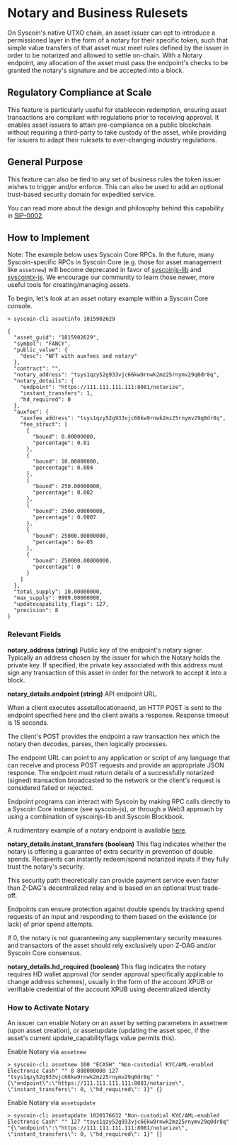 
# Notary and Business Rulesets

On Syscoin's native UTXO chain, an asset issuer can opt to introduce a permissioned layer in the form of a notary for their specific token, such that simple value transfers of that asset must meet rules defined by the issuer in order to be notarized and allowed to settle on-chain. With a Notary endpoint, any allocation of the asset must pass the endpoint's checks to be granted the notary's signature and be accepted into a block.

## Regulatory Compliance at Scale

This feature is particularly useful for stablecoin redemption, ensuring asset transactions are compliant with regulations prior to receiving approval. It enables asset issuers to attain pre-compliance on a public blockchain without requiring a third-party to take custody of the asset, while providing for issuers to adapt their rulesets to ever-changing industry regulations.

## General Purpose

This feature can also be tied to any set of business rules the token issuer wishes to trigger and/or enforce. This can also be used to add an optional trust-based security domain for expedited service.

You can read more about the design and philosophy behind this capability in [SIP-0002](https://github.com/syscoin/sips/blob/master/sip-0002.mediawiki).

## How to Implement

Note: The example below uses Syscoin Core RPCs. In the future, many Syscoin-specific RPCs in Syscoin Core (e.g. those for asset management like `assetnew`) will become deprecated in favor of [syscoinjs-lib](https://github.com/syscoin/syscoinjs-lib) and [syscointx-js](https://github.com/syscoin/syscointx-js). We encourage our community to learn those newer, more useful tools for creating/managing assets. 

To begin, let's look at an asset notary example within a Syscoin Core console.

<!--DOCUSAURUS_CODE_TABS-->
<!--HTML-->
```
> syscoin-cli assetinfo 1815902629

{
  "asset_guid": "1815902629",
  "symbol": "FANCY",
  "public_value": {
    "desc": "NFT with auxfees and notary"
  },
  "contract": "",
  "notary_address": "tsys1qzy52g933vjc66kw9rnwk2mz25rnymv29q0dr8q",
  "notary_details": {
    "endpoint": "https://111.111.111.111:8081/notarize",
    "instant_transfers": 1,
    "hd_required": 0
  },
  "auxfee": {
    "auxfee_address": "tsys1qzy52g933vjc66kw9rnwk2mz25rnymv29q0dr8q",
    "fee_struct": [
      {
        "bound": 0.00000000,
        "percentage": 0.01
      },
      {
        "bound": 10.00000000,
        "percentage": 0.004
      },
      {
        "bound": 250.00000000,
        "percentage": 0.002
      },
      {
        "bound": 2500.00000000,
        "percentage": 0.0007
      },
      {
        "bound": 25000.00000000,
        "percentage": 6e-05
      },
      {
        "bound": 250000.00000000,
        "percentage": 0
      }
    ]
  },
  "total_supply": 10.00000000,
  "max_supply": 9999.00000000,
  "updatecapability_flags": 127,
  "precision": 8
}
```


### Relevant Fields
**notary_address (string)**
Public key of the endpoint's notary signer. Typically an address chosen by the issuer for which the Notary holds the private key. If specified, the private key associated with this address must sign any transaction of this asset in order for the network to accept it into a block.

**notary_details.endpoint (string)**
API endpoint URL.

When a client executes assetallocationsend, an HTTP POST is sent to the endpoint specified here and the client awaits a response. Response timeout is 15 seconds.

The client's POST provides the endpoint a raw transaction hex which the notary then decodes, parses, then logically processes.

The endpoint URL can point to any application or script of any language that can receive and process POST requests and provide an appropriate JSON response. The endpoint must return details of a successfully notarized (signed) transaction broadcasted to the network or the client's request is considered failed or rejected.

Endpoint programs can interact with Syscoin by making RPC calls directly to a Syscoin Core instance (see syscoin-js), or through a Web3 approach by using a combination of syscoinjs-lib and Syscoin Blockbook.

A rudimentary example of a notary endpoint is available [here](https://github.com/syscoin/notary-endpoint/).

**notary_details.instant_transfers (boolean)**
This flag indicates whether the notary is offering a guarantee of extra security in prevention of double spends. Recipients can instantly redeem/spend notarized inputs if they fully trust the notary's security.

This security path theoretically can provide payment service even faster than Z-DAG's decentralized relay and is based on an optional trust trade-off.

Endpoints can ensure protection against double spends by tracking spend requests of an input and responding to them based on the existence (or lack) of prior spend attempts.

If 0, the notary is not guaranteeing any supplementary security measures and transactors of the asset should rely exclusively upon Z-DAG and/or Syscoin Core consensus.

**notary_details.hd_required (boolean)**
This flag indicates the notary requires HD wallet approval (for sender approval specifically applicable to change address schemes), usually in the form of the account XPUB or verifiable credential of the account XPUB using decentralized identity

### How to Activate Notary

An issuer can enable Notary on an asset by setting parameters in assetnew (upon asset creation), or assetupdate (updating the asset spec, if the asset's current update_capabilityflags value permits this).

Enable Notary via `assetnew`
```
> syscoin-cli assetnew 100 "ECASH" "Non-custodial KYC/AML-enabled Electronic Cash" "" 8 888000000 127 "tsys1qzy52g933vjc66kw9rnwk2mz25rnymv29q0dr8q" "{\"endpoint\":\"https://111.111.111.111:8081/notarize\", \"instant_transfers\": 0, \"hd_required\": 1}" {}
```

Enable Notary via `assetupdate`
```
> syscoin-cli assetupdate 1020176632 "Non-custodial KYC/AML-enabled Electronic Cash" "" 127 "tsys1qzy52g933vjc66kw9rnwk2mz25rnymv29q0dr8q" "{\"endpoint\":\"https://111.111.111.111:8081/notarize\", \"instant_transfers\": 0, \"hd_required\": 1}" {}
```
<!--END_DOCUSAURUS_CODE_TABS-->

